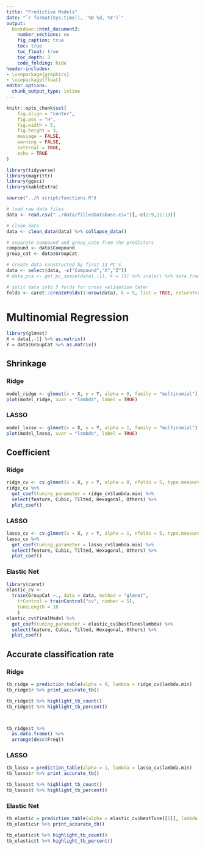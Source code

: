 ```yaml
---
title: "Predictive Models"
date: "`r format(Sys.time(), '%B %d, %Y')`"
output:
  bookdown::html_document2:
    number_sections: no
    fig_caption: true
    toc: true
    toc_float: true
    toc_depth: 3
    code_folding: hide
header-includes:
- \usepackage{graphicx}
- \usepackage{float}
editor_options:
  chunk_output_type: inline
---
```


```r
knitr::opts_chunk$set(
	fig.align = "center",
	fig.pos = "H",
	fig.width = 5,
	fig.height = 3,
	message = FALSE,
	warning = FALSE,
	external = TRUE,
	echo = TRUE
)

library(tidyverse)
library(magrittr)
library(ggsci)
library(kableExtra)

source("../R script/functions.R")
```


```r
# load raw data files
data <- read.csv("../data/filledDatabase.csv")[,-c(2:9,11:13)]

# clean data 
data <- clean_data(data) %>% collapse_data()

# separate compound and group_cate from the predictors
compound <- data$Compound
group_cat <- data$GroupCat

# create data constructed by first 13 PC's
data <- select(data, -c("Compound","X","Z"))
# data_pca <- get_pc_space(data[,-1], k = 13) %>% scale() %>% data.frame()

# split data into 5 folds for cross validation later
folds <- caret::createFolds(1:nrow(data), k = 5, list = TRUE, returnTrain = FALSE)
```


# Multinomial Regression

```r
library(glmnet)
X = data[,-1] %>% as.matrix()
Y = data$GroupCat %>% as.matrix()
```

## Shrinkage {.tabset}

### Ridge

```r
model_ridge <- glmnet(x = X, y = Y, alpha = 0, family = "multinomial")
plot(model_ridge, xvar = "lambda", label = TRUE)
```

### LASSO

```r
model_lasso <- glmnet(x = X, y = Y, alpha = 1, family = "multinomial")
plot(model_lasso, xvar = "lambda", label = TRUE)
```


## Coefficient {.tabset}

### Ridge 

```r
ridge_cv <- cv.glmnet(x = X, y = Y, alpha = 0, nfolds = 5, type.measure = "deviance", family = "multinomial") 
ridge_cv %>% 
  get_coef(tuning_parameter = ridge_cv$lambda.min) %>% 
  select(feature, Cubic, Tilted, Hexagonal, Others) %>% 
  plot_coef()
```

### LASSO

```r
lasso_cv <- cv.glmnet(x = X, y = Y, alpha = 1, nfolds = 5, type.measure = "deviance", family = "multinomial")
lasso_cv %>% 
  get_coef(tuning_parameter = lasso_cv$lambda.min) %>% 
  select(feature, Cubic, Tilted, Hexagonal, Others) %>% 
  plot_coef()
```

### Elastic Net

```r
library(caret)
elastic_cv <- 
  train(GroupCat ~., data = data, method = "glmnet",
    trControl = trainControl("cv", number = 5),
    tuneLength = 10
    )
elastic_cv$finalModel %>% 
  get_coef(tuning_parameter = elastic_cv$bestTune$lambda) %>% 
  select(feature, Cubic, Tilted, Hexagonal, Others) %>% 
  plot_coef()
```



## Accurate classification rate {.tabset}

### Ridge

```r
tb_ridge = prediction_table(alpha = 0, lambda = ridge_cv$lambda.min) 
tb_ridge$r %>% print_accurate_tb()

tb_ridge$t %>% highlight_tb_count()
tb_ridge$t %>% highlight_tb_percent()



tb_ridge$t %>% 
  as.data.frame() %>% 
  arrange(desc(Freq))
```


### LASSO

```r
tb_lasso = prediction_table(alpha = 1, lambda = lasso_cv$lambda.min) 
tb_lasso$r %>% print_accurate_tb()

tb_lasso$t %>% highlight_tb_count() 
tb_lasso$t %>% highlight_tb_percent()
```

### Elastic Net

```r
tb_elastic = prediction_table(alpha = elastic_cv$bestTune[[1]], lambda = elastic_cv$bestTune[[2]]) 
tb_elastic$r %>% print_accurate_tb()

tb_elastic$t %>% highlight_tb_count() 
tb_elastic$t %>% highlight_tb_percent()
```


